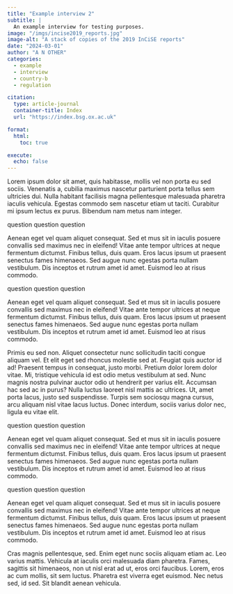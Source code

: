 ```yaml
---
title: "Example interview 2"
subtitle: |
  An example interview for testing purposes.
image: "/imgs/incise2019_reports.jpg"
image-alt: "A stack of copies of the 2019 InCiSE reports"
date: "2024-03-01"
author: "A N OTHER"
categories:
  - example
  - interview
  - country-b
  - regulation

citation:
  type: article-journal
  container-title: Index
  url: "https://index.bsg.ox.ac.uk"

format:
  html:
    toc: true

execute: 
  echo: false
---
```


Lorem ipsum dolor sit amet, quis habitasse, mollis vel non porta eu sed sociis.
Venenatis a, cubilia maximus nascetur parturient porta tellus sem ultricies dui.
Nulla habitant facilisis magna pellentesque malesuada pharetra iaculis vehicula.
Egestas commodo sem nascetur etiam ut taciti. Curabitur mi ipsum lectus ex
purus. Bibendum nam metus nam integer.

:::{.interview}
:::{.question}
question question question
:::
:::{.response}
Aenean eget vel quam aliquet consequat. Sed et mus sit in iaculis posuere
convallis sed maximus nec in eleifend! Vitae ante tempor ultrices at neque
fermentum dictumst. Finibus tellus, duis quam. Eros lacus ipsum ut praesent
senectus fames himenaeos. Sed augue nunc egestas porta nullam vestibulum. Dis
inceptos et rutrum amet id amet. Euismod leo at risus commodo.
:::

:::{.question}
question question question
:::
:::{.response}
Aenean eget vel quam aliquet consequat. Sed et mus sit in iaculis posuere
convallis sed maximus nec in eleifend! Vitae ante tempor ultrices at neque
fermentum dictumst. Finibus tellus, duis quam. Eros lacus ipsum ut praesent
senectus fames himenaeos. Sed augue nunc egestas porta nullam vestibulum. Dis
inceptos et rutrum amet id amet. Euismod leo at risus commodo.
:::

Primis eu sed non. Aliquet consectetur nunc sollicitudin taciti congue aliquam
vel. Et elit eget sed rhoncus molestie sed at. Feugiat quis auctor id ad!
Praesent tempus in consequat, justo morbi. Pretium dolor lorem dolor vitae.
Mi, tristique vehicula id est odio metus vestibulum at sed. Nunc magnis nostra
pulvinar auctor odio ut hendrerit per varius elit. Accumsan hac sed ac in purus?
Nulla luctus laoreet nisl mattis ac ultrices. Ut, amet porta lacus, justo sed
suspendisse. Turpis sem sociosqu magna cursus, arcu aliquam nisl vitae lacus
luctus. Donec interdum, sociis varius dolor nec, ligula eu vitae elit.

:::{.question}
question question question
:::
:::{.response}
Aenean eget vel quam aliquet consequat. Sed et mus sit in iaculis posuere
convallis sed maximus nec in eleifend! Vitae ante tempor ultrices at neque
fermentum dictumst. Finibus tellus, duis quam. Eros lacus ipsum ut praesent
senectus fames himenaeos. Sed augue nunc egestas porta nullam vestibulum. Dis
inceptos et rutrum amet id amet. Euismod leo at risus commodo.
:::

:::{.question}
question question question
:::
:::{.response}
Aenean eget vel quam aliquet consequat. Sed et mus sit in iaculis posuere
convallis sed maximus nec in eleifend! Vitae ante tempor ultrices at neque
fermentum dictumst. Finibus tellus, duis quam. Eros lacus ipsum ut praesent
senectus fames himenaeos. Sed augue nunc egestas porta nullam vestibulum. Dis
inceptos et rutrum amet id amet. Euismod leo at risus commodo.
:::
:::

Cras magnis pellentesque, sed. Enim eget nunc sociis aliquam etiam ac. Leo
varius mattis. Vehicula at iaculis orci malesuada diam pharetra. Fames, sagittis
sit himenaeos, non ut nisl erat ad ut, eros orci faucibus. Lorem, eros ac cum
mollis, sit sem luctus. Pharetra est viverra eget euismod. Nec netus sed, id
sed. Sit blandit aenean vehicula.
